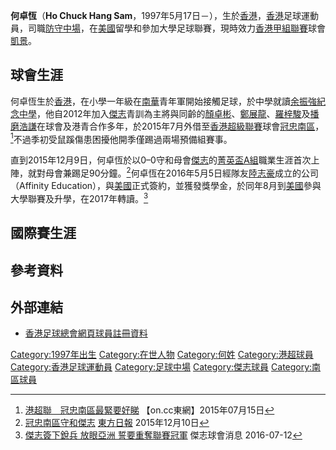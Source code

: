 {{Infobox football biography
| name           = 何卓恆 <br> Ho Chuck Hang
| image          = 
| image_size     = 
| fullname       = 何卓恆
| nickname       = Sam
| birth_date     = {{Birth date and age|1997|5|17|}}
| birth_place    = {{HKG-1959}}
| height         = {{height|m=1.77}}
| position       = [[防守中場|防守中場]]、[[中堅|中堅]]
| currentclub    = {{flagicon|HKG}} [[凱景體育會|凱景]]
| clubnumber     = 12
| youthyears1    = 2004–2012
| youthclubs1    = {{flagicon|HKG}} [[南華足球隊|南華]]
| youthyears2    = 2012–2015
| youthclubs2    = 
{{flagicon|HKG}} [[傑志體育會|傑志]]
| collegeyears1  = 2016–2017
| college1       = {{flagicon|USA}} {{link-en|坎伯蘭大學|University of the Cumberlands}}
| collegeyears2  = 2017–2020
| college2       = {{flagicon|USA}} {{link-en|拿撒勒人大學|Northwest Nazarene University}}
| years1 = 2015–2016
| clubs1 = {{flagicon|HKG}} [[傑志體育會|傑志]]
| caps1  = 0
| goals1 = 0
| years2 = 2015–2016
| clubs2 = → {{flagicon|HKG}} [[南區足球會|冠忠南區]] 
| caps2  = 3
| goals2 = 0
| years3 = 2020
| clubs3 = {{flagicon|HKG}} [[公民足球隊|公民]]
| caps3  = 2
| goals3 = 0
| years4 = 2020–
| clubs4 = {{flagicon|HKG}} [[凱景體育會|凱景]]
| caps4  = 1
| goals4 = 0
| nationalyears1 = 2014
| nationalteam1  = {{flagicon|HKG}} [[香港17歲以下足球代表隊|香港U16]]
| nationalcaps1  = 3
| nationalgoals1 = 1
| nationalyears2 = 2015–
| nationalteam2  = {{flagicon|HKG}} [[香港足球代表隊|香港]]
| nationalcaps2  = 0
| nationalgoals2 = 0
| pcupdate = 2020年12月28日
| ntupdate = 2020年12月28日
}}

'''何卓恆'''（'''Ho Chuck Hang Sam'''，1997年5月17日－），生於[[香港|香港]]，[[香港|香港]]足球運動員，司職[[防守中場|防守中場]]，在[[美國|美國]]{{link-en|坎伯蘭大學|University of the Cumberlands}}留學和參加大學足球聯賽，現時效力[[香港甲組聯賽|香港甲組聯賽]]球會[[凱景體育會|凱景]]。

==球會生涯==
何卓恆生於[[香港|香港]]，在小學一年級在[[南華足球隊|南華]]青年軍開始接觸足球，於中學就讀[[余振強紀念中學|余振強紀念中學]]，他自2012年加入[[傑志體育會|傑志]]青訓為主將與同齡的[[顏卓彬|顏卓彬]]、[[鄭展龍|鄭展龍]]、[[羅梓駿|羅梓駿]]及[[播磨浩謙|播磨浩謙]]在球會及港青合作多年，於2015年7月外借至[[香港超級聯賽|香港超級聯賽]]球會[[冠忠南區|冠忠南區]]，<ref>[http://hk.on.cc/hk/bkn/cnt/sport/20150715/bkn-20150715150853403-0715_00882_001.html 港超聯　冠忠南區最緊要好睇] {{Wayback|url=http://hk.on.cc/hk/bkn/cnt/sport/20150715/bkn-20150715150853403-0715_00882_001.html |date=20151030013449 }} 【on.cc東網】2015年07月15日</ref>不過季初受鼠蹊傷患困擾他開季僅踢過兩場預備組賽事。

直到2015年12月9日，何卓恆於以0–0守和母會[[傑志體育會|傑志]]的[[2015–16年香港菁英盃|菁英盃A組]]職業生涯首次上陣，就對母會兼踢足90分鐘。<ref>[http://orientaldaily.on.cc/cnt/sport/20151210/index.html 冠忠南區守和傑志] {{Wayback|url=http://orientaldaily.on.cc/cnt/sport/20151210/index.html |date=20160213073514 }} [[東方日報|東方日報]] 2015年12月10日</ref>何卓恆在2016年5月5日經隊友[[陸志豪|陸志豪]]成立的公司（Affinity Education），與[[美國|美國]]{{link-en|坎伯蘭大學|University of the Cumberlands}}正式簽約，並獲發獎學金，於同年8月到[[美國|美國]]參與大學聯賽及升學，在2017年轉讀{{link-en|拿撒勒人大學|Northwest Nazarene University}}。<ref>[http://www.kitchee.com/news.php?id=445 傑志簽下銳兵 放眼亞洲 誓要重奪聯賽冠軍] {{Wayback|url=http://www.kitchee.com/news.php?id=445 |date=20160827162503 }} 傑志球會消息 2016-07-12</ref>

==國際賽生涯==

==參考資料==
{{Reflist}}

==外部連結==
*[https://www.hkfa.com/ch/club/50/detail?player=11235#gotab 香港足球總會網頁球員註冊資料]{{Wayback|url=https://www.hkfa.com/ch/club/50/detail?player=11235#gotab |date=20160405084853 }}

{{傑志}}
{{DEFAULTSORT:Ho Chuck Hang}} 
[[Category:1997年出生|Category:1997年出生]]
[[Category:在世人物|Category:在世人物]]
[[Category:何姓|Category:何姓]]
[[Category:港超球員|Category:港超球員]]
[[Category:香港足球運動員|Category:香港足球運動員]]
[[Category:足球中場|Category:足球中場]]
[[Category:傑志球員|Category:傑志球員]]
[[Category:南區球員|Category:南區球員]]